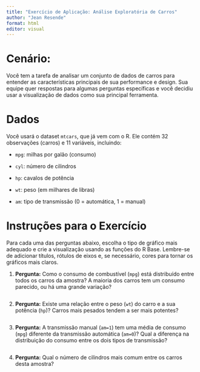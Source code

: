 ```yaml
---
title: "Exercício de Aplicação: Análise Exploratória de Carros"
author: "Jean Resende"
format: html
editor: visual
---
```


# Cenário:

Você tem a tarefa de analisar um conjunto de dados de carros para entender as características principais de sua performance e design. Sua equipe quer respostas para algumas perguntas específicas e você decidiu usar a visualização de dados como sua principal ferramenta.

# Dados

Você usará o dataset `mtcars`, que já vem com o R. Ele contém 32 observações (carros) e 11 variáveis, incluindo:

-   `mpg`: milhas por galão (consumo)

-   `cyl`: número de cilindros

-   `hp`: cavalos de potência

-   `wt`: peso (em milhares de libras)

-   `am`: tipo de transmissão (0 = automática, 1 = manual)

# Instruções para o Exercício

Para cada uma das perguntas abaixo, escolha o tipo de gráfico mais adequado e crie a visualização usando as funções do R Base. Lembre-se de adicionar títulos, rótulos de eixos e, se necessário, cores para tornar os gráficos mais claros.

1.  **Pergunta:** Como o consumo de combustível (`mpg`) está distribuído entre todos os carros da amostra? A maioria dos carros tem um consumo parecido, ou há uma grande variação?

    ```r

    ```

2.  **Pergunta:** Existe uma relação entre o peso (`wt`) do carro e a sua potência (`hp`)? Carros mais pesados tendem a ser mais potentes?

    ```r

    ```

3.  **Pergunta:** A transmissão manual (`am=1`) tem uma média de consumo (`mpg`) diferente da transmissão automática (`am=0`)? Qual a diferença na distribuição do consumo entre os dois tipos de transmissão?

    ```r

    ```

4.  **Pergunta:** Qual o número de cilindros mais comum entre os carros desta amostra?

    ```r

    ```
